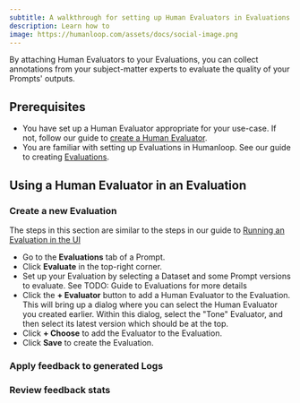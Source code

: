```yaml
---
subtitle: A walkthrough for setting up Human Evaluators in Evaluations to allow subject-matter experts to evaluate your LLM outputs.
description: Learn how to 
image: https://humanloop.com/assets/docs/social-image.png
---
```



By attaching Human Evaluators to your Evaluations, you can collect annotations from your subject-matter experts
to evaluate the quality of your Prompts' outputs.

## Prerequisites

- You have set up a Human Evaluator appropriate for your use-case. If not, follow our guide to [create a Human Evaluator](./human-evaluator).
- You are familiar with setting up Evaluations in Humanloop. See our guide to creating [Evaluations](./run-evaluation).


## Using a Human Evaluator in an Evaluation

<Steps>

### Create a new Evaluation

The steps in this section are similar to the steps in our guide to [Running an Evaluation in the UI](/docs/v5/evaluation/guides/run-evaluation#run-an-evaluation-via-ui)

- Go to the **Evaluations** tab of a Prompt.
- Click **Evaluate** in the top-right corner.
- Set up your Evaluation by selecting a Dataset and some Prompt versions to evaluate. See TODO: Guide to Evaluations for more details
- Click the **+ Evaluator** button to add a Human Evaluator to the Evaluation. This will bring up a dialog where you can select the 
Human Evaluator you created earlier. Within this dialog, select the "Tone" Evaluator, and then select its latest version which should be at the top.
- Click **+ Choose** to add the Evaluator to the Evaluation.
- Click **Save** to create the Evaluation.


### Apply feedback to generated Logs

### Review feedback stats

</Steps>
